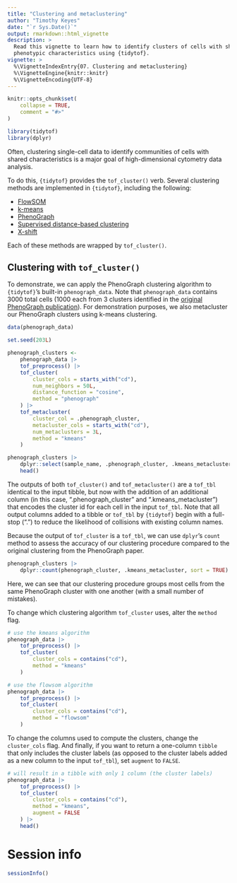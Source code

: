 ```yaml
---
title: "Clustering and metaclustering"
author: "Timothy Keyes"
date: "`r Sys.Date()`"
output: rmarkdown::html_vignette
description: > 
  Read this vignette to learn how to identify clusters of cells with shared
  phenotypic characteristics using {tidytof}.
vignette: >
  %\VignetteIndexEntry{07. Clustering and metaclustering}
  %\VignetteEngine{knitr::knitr}
  %\VignetteEncoding{UTF-8}
---
```


```r
knitr::opts_chunk$set(
    collapse = TRUE,
    comment = "#>"
)
```

```r
library(tidytof)
library(dplyr)
```

Often, clustering single-cell data to identify communities of cells with shared characteristics is a major goal of high-dimensional cytometry data analysis.

To do this, `{tidytof}` provides the `tof_cluster()` verb. Several clustering methods are implemented in `{tidytof}`, including the following: 

- [FlowSOM](https://pubmed.ncbi.nlm.nih.gov/25573116/)
- [k-means](https://www.jstor.org/stable/2346830?origin=crossref&seq=1#metadata_info_tab_contents)
- [PhenoGraph](https://pubmed.ncbi.nlm.nih.gov/26095251/)
- [Supervised distance-based clustering](https://pubmed.ncbi.nlm.nih.gov/29505032/)
- [X-shift](https://pubmed.ncbi.nlm.nih.gov/27183440/)

Each of these methods are wrapped by `tof_cluster()`. 

## Clustering with `tof_cluster()`

To demonstrate, we can apply the PhenoGraph clustering algorithm to `{tidytof}`'s built-in `phenograph_data`. Note that `phenograph_data` contains 3000 total cells (1000 each from 3 clusters identified in the [original PhenoGraph publication](https://pubmed.ncbi.nlm.nih.gov/26095251/)). For demonstration purposes, we also metacluster our PhenoGraph clusters using k-means clustering.

```r
data(phenograph_data)

set.seed(203L)

phenograph_clusters <-
    phenograph_data |>
    tof_preprocess() |>
    tof_cluster(
        cluster_cols = starts_with("cd"),
        num_neighbors = 50L,
        distance_function = "cosine",
        method = "phenograph"
    ) |>
    tof_metacluster(
        cluster_col = .phenograph_cluster,
        metacluster_cols = starts_with("cd"),
        num_metaclusters = 3L,
        method = "kmeans"
    )

phenograph_clusters |>
    dplyr::select(sample_name, .phenograph_cluster, .kmeans_metacluster) |>
    head()
```

The outputs of both `tof_cluster()` and `tof_metacluster()` are a `tof_tbl` identical to the input tibble, but now with the addition of an additional column (in this case, ".phenograph_cluster" and ".kmeans_metacluster") that encodes the cluster id for each cell in the input `tof_tbl`. Note that all output columns added to a tibble or `tof_tbl` by `{tidytof}` begin with a full-stop (".") to reduce the likelihood of collisions with existing column names.

Because the output of `tof_cluster` is a `tof_tbl`, we can use `dplyr`'s `count` method to assess the accuracy of our clustering procedure compared to the original clustering from the PhenoGraph paper.

```r
phenograph_clusters |>
    dplyr::count(phenograph_cluster, .kmeans_metacluster, sort = TRUE)
```

Here, we can see that our clustering procedure groups most cells from the same PhenoGraph cluster with one another (with a small number of mistakes).

To change which clustering algorithm `tof_cluster` uses, alter the `method` flag.

```r
# use the kmeans algorithm
phenograph_data |>
    tof_preprocess() |>
    tof_cluster(
        cluster_cols = contains("cd"),
        method = "kmeans"
    )

# use the flowsom algorithm
phenograph_data |>
    tof_preprocess() |>
    tof_cluster(
        cluster_cols = contains("cd"),
        method = "flowsom"
    )
```

To change the columns used to compute the clusters, change the `cluster_cols` flag. And finally, if you want to return a one-column `tibble` that only includes the cluster labels (as opposed to the cluster labels added as a new column to the input `tof_tbl`), set `augment` to `FALSE`.

```r
# will result in a tibble with only 1 column (the cluster labels)
phenograph_data |>
    tof_preprocess() |>
    tof_cluster(
        cluster_cols = contains("cd"),
        method = "kmeans",
        augment = FALSE
    ) |>
    head()
```


# Session info

```r
sessionInfo()
```

